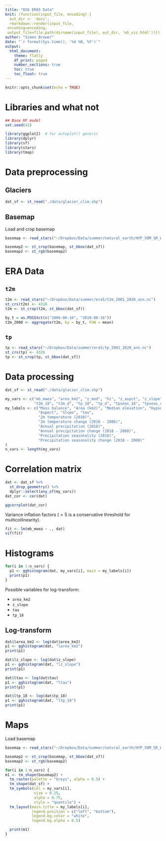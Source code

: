 ```yaml
---
title: "02b ERA5 Data"
knit: (function(input_file, encoding) {
  out_dir <- 'docs';
  rmarkdown::render(input_file,
 encoding=encoding,
 output_file=file.path(dirname(input_file), out_dir, 'mb_viz.html'))})
author: "Simon Brewer"
date: "`r format(Sys.time(), '%d %B, %Y')`"
output:
  html_document:
    theme: flatly
    df_print: paged
    number_sections: true
    toc: true
    toc_float: true
---
```


```r
knitr::opts_chunk$set(echo = TRUE)
```

# Libraries and what not

```r
## Base RF model
set.seed(42)

library(ggplot2)  # for autoplot() generic
library(dplyr)
library(sf)
library(stars)
library(tmap)
```

# Data preprocessing

## Glaciers

```r
dat_sf <- st_read("./data/glacier_clim.shp")
```


## Basemap

Load and crop basemap

```r
basemap <- read_stars("~/Dropbox/Data/summer/natural_earth/HYP_50M_SR_W/HYP_50M_SR_W.tif")

basemap2 <- st_crop(basemap, st_bbox(dat_sf))
basemap2 <- st_rgb(basemap2)
```

# ERA Data

## `t2m`

```r
t2m <- read_stars("~/Dropbox/Data/summer/era5/t2m_2001_2020_ann.nc")
st_crs(t2m) <- 4326
t2m <- st_crop(t2m, st_bbox(dat_sf))
```

```r
by_t = as.POSIXct(c("2006-06-16", "2010-06-16"))
t2m_2008 <- aggregate(t2m, by = by_t, FUN = mean)
```

## `tp`

```r
tp <- read_stars("~/Dropbox/Data/summer/era5/tp_2001_2020_ann.nc")
st_crs(tp) <- 4326
tp <- st_crop(tp, st_bbox(dat_sf))
```



# Data processing

```r
dat_sf <- st_read("./data/glacier_clim.shp")
```

```r
my_vars <- c("mb_mwea", "area_km2", "z_med", "hi", "z_aspct", "z_slope", "tau",
             "t2m_18", "t2m_d", "tp_18", "tp_d", "tpseas_18", "tpseas_d")
my_labels <- c("Mass balance", "Area (km2)", "Median elevation", "Hypsometry",
               "Aspect", "Slope", "tau", 
               "2m temperature (2018)",
               "2m temperature change (2018 - 2008)",
               "Annual precipitation (2018)",
               "Annual precipitation change (2018 - 2008)",
               "Precipitation seasonality (2018)",
               "Precipitation seasonality change (2018 - 2008)"
)
n_vars <- length(my_vars)
```


# Correlation matrix

```r
dat <- dat_sf %>%
  st_drop_geometry() %>% 
  dplyr::select(any_of(my_vars))
dat_cor <- cor(dat)
```

```r
ggcorrplot(dat_cor)
```

Variance inflation factors ($>5$ is a conservative threshold for multicollinearity). 

```r
fit <- lm(mb_mwea ~ ., dat)
vif(fit)
```

# Histograms

```r
for(i in 1:n_vars) {
  p1 <- gghistogram(dat, my_vars[i], main = my_labels[i])
  print(p1)
}
```

Possible variables for log-transform:

- `area_km2`
- `z_slope`
- `tau`
- `tp_18`

## Log-transform

```r
dat$larea_km2 <- log(dat$area_km2)
p1 <- gghistogram(dat, "larea_km2")
print(p1)
```

```r
dat$lz_slope <- log(dat$z_slope)
p1 <- gghistogram(dat, "lz_slope")
print(p1)
```

```r
dat$ltau <- log(dat$tau)
p1 <- gghistogram(dat, "ltau")
print(p1)
```

```r
dat$ltp_18 <- log(dat$tp_18)
p1 <- gghistogram(dat, "ltp_18")
print(p1)
```

# Maps

Load basemap

```r
basemap <- read_stars("~/Dropbox/Data/summer/natural_earth/HYP_50M_SR_W/HYP_50M_SR_W.tif")

basemap2 <- st_crop(basemap, st_bbox(dat_sf))
basemap2 <- st_rgb(basemap2)
```

```r
for(i in 1:n_vars) {
m1 <- tm_shape(basemap2) +
  tm_raster(palette = "Greys", alpha = 0.5) +
  tm_shape(dat_sf) +
  tm_symbols(col = my_vars[i], 
             size = 0.25, 
             alpha = 0.75, 
             style = "quantile") +
  tm_layout(main.title = my_labels[i], 
            legend.position = c("left", "bottom"),
            legend.bg.color = "white",
            legend.bg.alpha = 0.5)

  print(m1)
}
```

